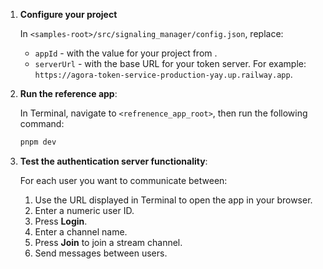 <PlatformWrapper platform="web">

1. **Configure your project**

    In `<samples-root>/src/signaling_manager/config.json`, replace:
    - `appId` - with the value for your project  from <Link target="_blank" to="{{global.AGORA_CONSOLE_URL}}"><Vg k="CONSOLE" /></Link>.
    - `serverUrl` - with the base URL for your token server. For example: `https://agora-token-service-production-yay.up.railway.app`.


1.  **Run the reference app**:

    In Terminal, navigate to `<refrenence_app_root>`, then run the following command:

      ``` bash
      pnpm dev
      ```

1. **Test the authentication server functionality**:

    For each user you want to communicate between:

    1. Use the URL displayed in Terminal to open the app in your browser.
    1. Enter a numeric user ID.
    1. Press **Login**.
    1. Enter a channel name.
    1. Press **Join** to join a stream channel.
    1. Send messages between users.

</PlatformWrapper>
